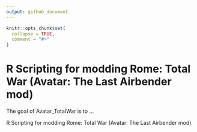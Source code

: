 ```yaml
---
output: github_document
---
```


<!-- README.md is generated from README.Rmd. Please edit that file -->

```r
knitr::opts_chunk$set(
  collapse = TRUE,
  comment = "#>"
)
```

# R Scripting for modding Rome: Total War (Avatar: The Last Airbender mod)

<!-- badges: start -->
<!-- badges: end -->

The goal of Avatar_TotalWar is to ...


R Scripting for modding Rome: Total War (Avatar: The Last Airbender mod)

